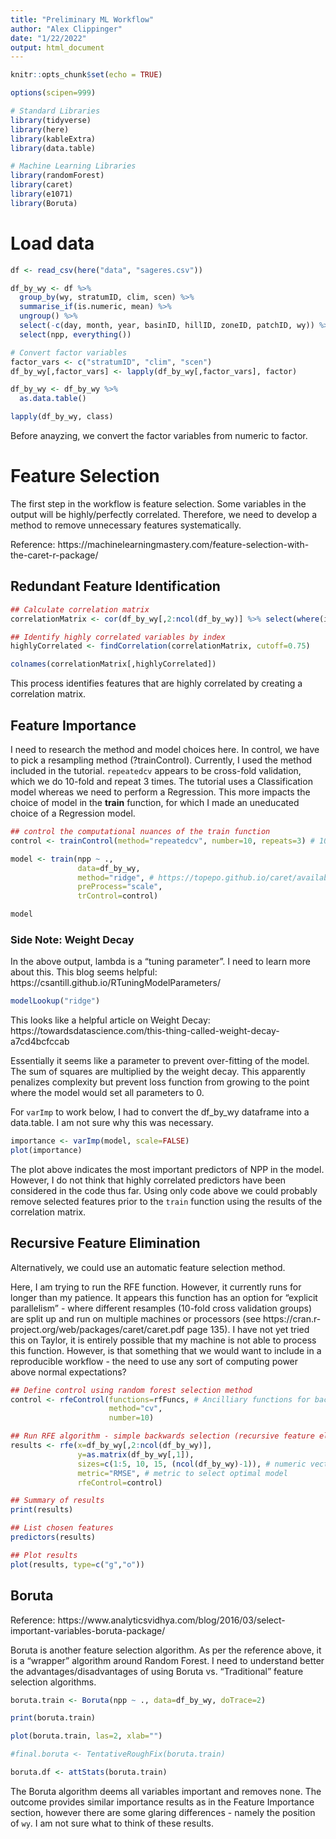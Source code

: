 ```yaml
---
title: "Preliminary ML Workflow"
author: "Alex Clippinger"
date: "1/22/2022"
output: html_document
---
```


```r
knitr::opts_chunk$set(echo = TRUE)

options(scipen=999)

# Standard Libraries
library(tidyverse)
library(here)
library(kableExtra)
library(data.table)

# Machine Learning Libraries
library(randomForest)
library(caret)
library(e1071)
library(Boruta)
```

# Load data

```r
df <- read_csv(here("data", "sageres.csv")) 

df_by_wy <- df %>% 
  group_by(wy, stratumID, clim, scen) %>% 
  summarise_if(is.numeric, mean) %>% 
  ungroup() %>% 
  select(-c(day, month, year, basinID, hillID, zoneID, patchID, wy)) %>% 
  select(npp, everything())

# Convert factor variables
factor_vars <- c("stratumID", "clim", "scen")
df_by_wy[,factor_vars] <- lapply(df_by_wy[,factor_vars], factor)

df_by_wy <- df_by_wy %>% 
  as.data.table()

lapply(df_by_wy, class)
```

Before anayzing, we convert the factor variables from numeric to factor.

# Feature Selection

The first step in the workflow is feature selection. Some variables in the output will be highly/perfectly correlated. Therefore, we need to develop a method to remove unnecessary features systematically.

Reference: https://machinelearningmastery.com/feature-selection-with-the-caret-r-package/

## Redundant Feature Identification

```r
## Calculate correlation matrix
correlationMatrix <- cor(df_by_wy[,2:ncol(df_by_wy)] %>% select(where(is.numeric)))

## Identify highly correlated variables by index
highlyCorrelated <- findCorrelation(correlationMatrix, cutoff=0.75)

colnames(correlationMatrix[,highlyCorrelated])
```

This process identifies features that are highly correlated by creating a correlation matrix.

## Feature Importance

I need to research the method and model choices here. In control, we have to pick a resampling method (?trainControl). Currently, I used the method included in the tutorial. `repeatedcv` appears to be cross-fold validation, which we do 10-fold and repeat 3 times. The tutorial uses a Classification model whereas we need to perform a Regression. This more impacts the choice of model in the **train** function, for which I made an uneducated choice of a Regression model. 

```r
## control the computational nuances of the train function
control <- trainControl(method="repeatedcv", number=10, repeats=3) # 10-fold cross validation repeated 3 times

model <- train(npp ~ ., 
               data=df_by_wy, 
               method="ridge", # https://topepo.github.io/caret/available-models.html
               preProcess="scale",
               trControl=control)

model
```

### Side Note: Weight Decay

In the above output, lambda is a "tuning parameter". I need to learn more about this. This blog seems helpful: https://csantill.github.io/RTuningModelParameters/

```r
modelLookup("ridge")
```

This looks like a helpful article on Weight Decay: https://towardsdatascience.com/this-thing-called-weight-decay-a7cd4bcfccab

Essentially it seems like a parameter to prevent over-fitting of the model. The sum of squares are multiplied by the weight decay. This apparently penalizes complexity but prevent loss function from growing to the point where the model would set all parameters to 0.


For `varImp` to work below, I had to convert the df_by_wy dataframe into a data.table. I am not sure why this was necessary.

```r
importance <- varImp(model, scale=FALSE)
plot(importance)
```

The plot above indicates the most important predictors of NPP in the model. However, I do not think that highly correlated predictors have been considered in the code thus far. Using only code above we could probably remove selected features prior to the `train` function using the results of the correlation matrix.

## Recursive Feature Elimination

Alternatively, we could use an automatic feature selection method. 

Here, I am trying to run the RFE function. However, it currently runs for longer than my patience. It appears this function has an option for "explicit parallelism" - where different resamples (10-fold cross validation groups) are split up and run on multiple machines or processors (see https://cran.r-project.org/web/packages/caret/caret.pdf page 135). I have not yet tried this on Taylor, it is entirely possible that my machine is not able to process this function. However, is that something that we would want to include in a reproducible workflow - the need to use any sort of computing power above normal expectations?

```r
## Define control using random forest selection method
control <- rfeControl(functions=rfFuncs, # Ancilliary functions for backward selection (?rfFuncs)
                      method="cv", 
                      number=10)

## Run RFE algorithm - simple backwards selection (recursive feature elimination)
results <- rfe(x=df_by_wy[,2:ncol(df_by_wy)], 
               y=as.matrix(df_by_wy[,1]), 
               sizes=c(1:5, 10, 15, (ncol(df_by_wy)-1)), # numeric vector of integers corresponding to number of features to retain
               metric="RMSE", # metric to select optimal model
               rfeControl=control)

## Summary of results
print(results)

## List chosen features
predictors(results)

## Plot results
plot(results, type=c("g","o"))
```

## Boruta

Reference: https://www.analyticsvidhya.com/blog/2016/03/select-important-variables-boruta-package/

Boruta is another feature selection algorithm. As per the reference above, it is a "wrapper" algorithm around Random Forest. I need to understand better the advantages/disadvantages of using Boruta vs. "Traditional" feature selection algorithms.

```r
boruta.train <- Boruta(npp ~ ., data=df_by_wy, doTrace=2)

print(boruta.train)

plot(boruta.train, las=2, xlab="")

#final.boruta <- TentativeRoughFix(boruta.train)

boruta.df <- attStats(boruta.train)
```

The Boruta algorithm deems all variables important and removes none. The outcome provides similar importance results as in the Feature Importance section, however there are some glaring differences - namely the position of `wy`. I am not sure what to think of these results.
